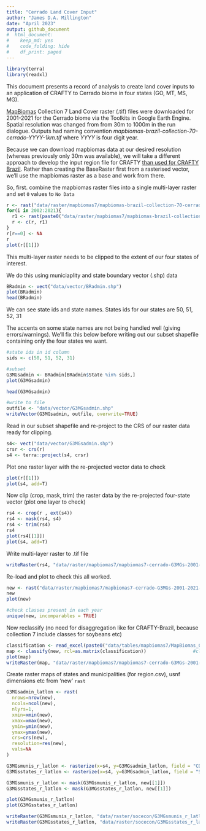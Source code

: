```yaml
---
title: "Cerrado Land Cover Input"
author: "James D.A. Millington"
date: "April 2023"
output: github_document
#  html_document: 
#    keep_md: yes
#    code_folding: hide
#    df_print: paged
---
```


```r
library(terra)
library(readxl)
```

This document presents a record of analysis to create land cover inputs to an application of CRAFTY to Cerrado biome in four states (GO, MT, MS, MG). 

[MapBiomas](https://mapbiomas.org/en) Collection 7 Land Cover raster (.tif) files were downloaded for 2001-2021 for the Cerrado biome via the Toolkits in Google Earth Engine. Spatial resolution was changed from from 30m to 1000m in the run dialogue. Outputs had naming convention _mapbiomas-brazil-collection-70-cerrado-YYYY-1km.tif_ where _YYYY_ is four digit year. 

Because we can download mapbiomas data at our desired resolution (whereas previously only 30m was available), we will take a different approach to develop the input region file for CRAFTY [than used for CRAFTY Brazil](https://github.com/jamesdamillington/BrazilInputMaps). Rather than creating the BaseRaster first from a rasterised vector, we'll use the mapbiomas raster as a base and work from there. 

So, first. combine the mapbiomas raster files into a single multi-layer raster and set `0` values to `No Data`
```r
r <- rast("data/raster/mapbiomas7/mapbiomas-brazil-collection-70-cerrado-2001-1km.tif")
for(i in 2002:2021){
  r1 <- rast(paste0("data/raster/mapbiomas7/mapbiomas-brazil-collection-70-cerrado-",i,"-1km.tif"))
  r <- c(r, r1)
}
r[r==0] <- NA
r
plot(r[[1]])
```

This multi-layer raster needs to be clipped to the extent of our four states of interest.

We do this using municiaplity and state boundary vector (.shp) data 
```r
BRadmin <- vect("data/vector/BRadmin.shp")
plot(BRadmin)
head(BRadmin)
```

We can see state ids and state names. States ids for our states are 50, 51, 52, 31



The accents on some state names are not being handled well (giving errors/warnings). We'll fix this below before writing out our subset shapefile containing only the four states we want.
```r
#state ids in id column
sids <- c(50, 51, 52, 31)

#subset
G3MGsadmin <- BRadmin[BRadmin$State %in% sids,]
plot(G3MGsadmin)

head(G3MGsadmin)

#write to file
outfile <- "data/vector/G3MGsadmin.shp"
writeVector(G3MGsadmin, outfile, overwrite=TRUE)
```

Read in our subset shapefile and re-project to the CRS of our raster data ready for clipping. 
```r
s4<- vect("data/vector/G3MGsadmin.shp")
crsr <- crs(r)
s4 <- terra::project(s4, crsr)
```

Plot one raster layer with the re-projected vector data to check 
```r
plot(r[[1]])
plot(s4, add=T)
```

Now clip (crop, mask, trim) the raster data by the re-projected four-state vector (plot one layer to check)
```r
rs4 <- crop(r , ext(s4)) 
rs4 <- mask(rs4, s4)
rs4 <- trim(rs4)
rs4
plot(rs4[[1]])
plot(s4, add=T)
```

Write multi-layer raster to .tif file
```r
writeRaster(rs4, "data/raster/mapbiomas7/mapbiomas7-cerrado-G3MGs-2001-2021-1km.tif", overwrite=TRUE)
```

Re-load and plot to check this all worked. 
```r
new <- rast("data/raster/mapbiomas7/mapbiomas7-cerrado-G3MGs-2001-2021-1km.tif")
new
plot(new)

#check classes present in each year
unique(new, incomparables = TRUE)

```

Now reclassify (no need for disaggregation like for CRAFTY-Brazil, because collection 7 include classes for soybeans etc)

```r
classification <- read_excel(paste0("data/tables/mapbiomas7/MapBiomas_CRAFTY_classifications_v7.xlsx"), sheet = 'mb7-reclass1', range="B1:C37", col_names=T)  
map <- classify(new, rcl=as.matrix(classification))                 #classify
plot(map)
writeRaster(map, "data/raster/mapbiomas7/mapbiomas7-cerrado-G3MGs-2001-2021-1km-reclass1.tif", overwrite=T) #write!
```

Create raster maps of states and municipalities (for region.csv), usnf dimensions etc from 'new' `rast`

```r
G3MGsadmin_latlon <- rast(
  nrows=nrow(new),
  ncols=ncol(new),
  nlyrs=1,
  xmin=xmin(new),
  xmax=xmax(new),
  ymin=ymin(new),
  ymax=ymax(new),
  crs=crs(new),
  resolution=res(new),
  vals=NA
)

G3MGsmunis_r_latlon <- rasterize(x=s4, y=G3MGsadmin_latlon, field = "CD_GEOCMUn")
G3MGsstates_r_latlon <- rasterize(x=s4, y=G3MGsadmin_latlon, field = "State")

G3MGsmunis_r_latlon <- mask(G3MGsmunis_r_latlon, new[[1]])
G3MGsstates_r_latlon <- mask(G3MGsstates_r_latlon, new[[1]])

plot(G3MGsmunis_r_latlon)
plot(G3MGsstates_r_latlon)

writeRaster(G3MGsmunis_r_latlon, "data/raster/socecon/G3MGsmunis_r_latlon.tif", overwrite=TRUE)
writeRaster(G3MGsstates_r_latlon, "data/raster/socecon/G3MGsstates_r_latlon.tif", overwrite=TRUE)
```

